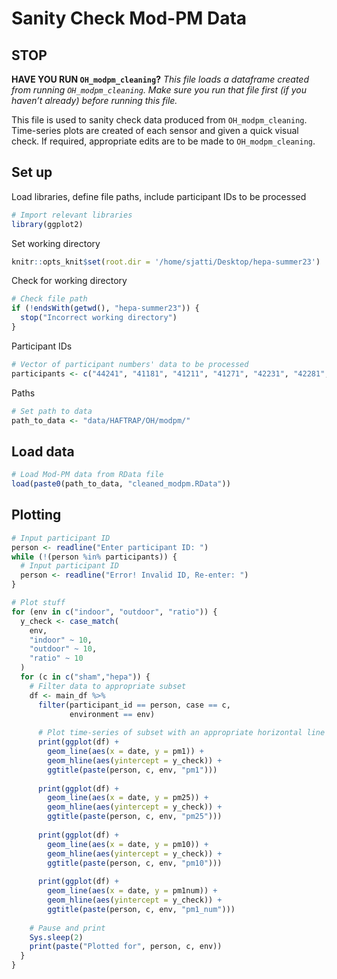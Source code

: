 # Sanity Check Mod-PM Data

## STOP

**HAVE YOU RUN `OH_modpm_cleaning`?**
*This file loads a dataframe created from running `OH_modpm_cleaning`. Make sure you run that file first (if you haven't already) before running this file.*

This file is used to sanity check data produced from `OH_modpm_cleaning`. Time-series plots are created of each sensor and given a quick visual check. If required, appropriate edits are to be made to `OH_modpm_cleaning`.

## Set up
Load libraries, define file paths, include participant IDs to be processed
```r
# Import relevant libraries
library(ggplot2)
```
Set working directory
```r
knitr::opts_knit$set(root.dir = '/home/sjatti/Desktop/hepa-summer23')
```

Check for working directory
```r
# Check file path
if (!endsWith(getwd(), "hepa-summer23")) {
  stop("Incorrect working directory")
}
```
Participant IDs
```r
# Vector of participant numbers' data to be processed
participants <- c("44241", "41181", "41211", "41271", "42231", "42281", "42301", "42321", "44621", "45361", "45411", "45451", "46591")
```

Paths
```r
# Set path to data
path_to_data <- "data/HAFTRAP/OH/modpm/"
```


## Load data
```r
# Load Mod-PM data from RData file
load(paste0(path_to_data, "cleaned_modpm.RData"))
```

## Plotting
```r
# Input participant ID
person <- readline("Enter participant ID: ")
while (!(person %in% participants)) {
  # Input participant ID
  person <- readline("Error! Invalid ID, Re-enter: ")
}

# Plot stuff
for (env in c("indoor", "outdoor", "ratio")) {
  y_check <- case_match(
    env,
    "indoor" ~ 10,
    "outdoor" ~ 10,
    "ratio" ~ 10
  )
  for (c in c("sham","hepa")) {
    # Filter data to appropriate subset
    df <- main_df %>%
      filter(participant_id == person, case == c, 
             environment == env)
    
      # Plot time-series of subset with an appropriate horizontal line
      print(ggplot(df) +
        geom_line(aes(x = date, y = pm1)) +
        geom_hline(aes(yintercept = y_check)) +
        ggtitle(paste(person, c, env, "pm1")))
      
      print(ggplot(df) +
        geom_line(aes(x = date, y = pm25)) +
        geom_hline(aes(yintercept = y_check)) +
        ggtitle(paste(person, c, env, "pm25")))
      
      print(ggplot(df) +
        geom_line(aes(x = date, y = pm10)) +
        geom_hline(aes(yintercept = y_check)) +
        ggtitle(paste(person, c, env, "pm10")))
      
      print(ggplot(df) +
        geom_line(aes(x = date, y = pm1num)) +
        geom_hline(aes(yintercept = y_check)) +
        ggtitle(paste(person, c, env, "pm1_num")))
    
    # Pause and print
    Sys.sleep(2)
    print(paste("Plotted for", person, c, env))
  }
}
```